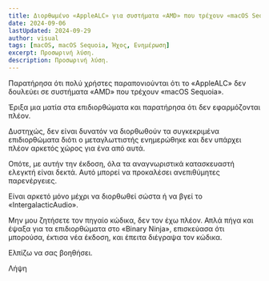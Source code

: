 ```yaml
---
title: Διορθωμένο «AppleALC» για συστήματα «AMD» που τρέχουν «macOS Sequoia»
date: 2024-09-06
lastUpdated: 2024-09-29
author: visual
tags: [macOS, macOS Sequoia, Ήχος, Ενημέρωση]
excerpt: Προσωρινή λύση.
description: Προσωρινή λύση.
---
```



Παρατήρησα ότι πολύ χρήστες παραπονιούνται ότι το «AppleALC» δεν δουλεύει σε συστήματα «AMD» που τρέχουν «macOS Sequoia».

Έριξα μια ματία στα επιδιορθώματα και παρατήρησα ότι δεν εφαρμόζονται πλέον.

Δυστηχώς, δεν είναι δυνατόν να διορθωθούν τα συγκεκριμένα επιδιορθώματα διότι ο μεταγλωττιστής ενημερώθηκε και δεν υπάρχει πλέον αρκετός χώρος για ένα από αυτά.

Οπότε, με αυτήν την έκδοση, όλα τα αναγνωριστικά κατασκευαστή ελεγκτή είναι δεκτά. Αυτό μπορεί να προκαλέσει ανεπιθύμητες παρενέργειες.

Είναι αρκετό μόνο μέχρι να διορθωθεί σώστα ή να βγεί το «IntergalacticAudio».

Μην μου ζητήσετε τον πηγαίο κώδικα, δεν τον έχω πλέον. Απλά πήγα και έψαξα για τα επιδιορθώματα στο «Binary Ninja», επισκεύασα ότι μπορούσα, έκτισα νέα έκδοση, και έπειτα διέγραψα τον κώδικα.

Ελπίζω να σας βοηθήσει.

<LinkButton href="/Extras/Kexts/AppleALC-1.9.2-RELEASE.zip">
Λήψη
</LinkButton>
